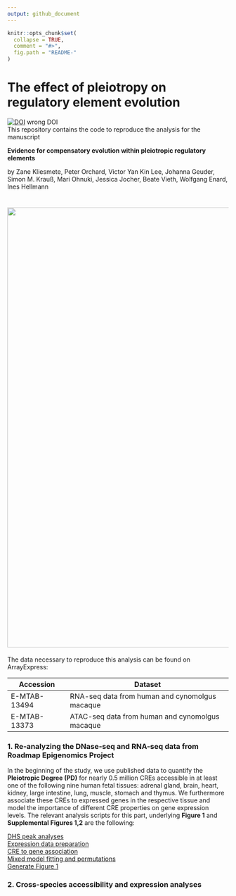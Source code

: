 ```yaml
---
output: github_document
---
```


<!-- README.md is generated from README.Rmd. Please edit that file -->

```r
knitr::opts_chunk$set(
  collapse = TRUE,
  comment = "#>",
  fig.path = "README-"
)
```

# The effect of pleiotropy on regulatory element evolution

[![DOI](https://zenodo.org/badge/332821121.svg)](https://zenodo.org/badge/latestdoi/332821121)
wrong DOI\
This repository contains the code to reproduce the analysis for the manuscript 

**Evidence for compensatory evolution within pleiotropic regulatory elements** 

by Zane Kliesmete, Peter Orchard, Victor Yan Kin Lee, Johanna Geuder, Simon M. Krauß, Mari Ohnuki, Jessica Jocher, Beate Vieth, Wolfgang Enard, Ines Hellmann 


# <img src="pleio.svg" align="center" width="1000" />

The data necessary to reproduce this analysis can be found on ArrayExpress:

| Accession    | Dataset                                         |
|--------------|-------------------------------------------------|
| E-MTAB-13494 | RNA-seq data from human and cynomolgus macaque  |
| E-MTAB-13373 | ATAC-seq data from human and cynomolgus macaque |



### 1. Re-analyzing the DNase-seq and RNA-seq data from Roadmap Epigenomics Project
In the beginning of the study, we use published data to quantify the **Pleiotropic Degree (PD)** for nearly 0.5 million CREs accessible in at least one of the following nine human fetal tissues: adrenal gland, brain, heart, kidney, large intestine, lung, muscle, stomach and thymus. We furthermore associate these CREs to expressed genes in the respective tissue and model the importance of different CRE properties on gene expression levels. The relevant analysis scripts for this part, underlying **Figure 1** and **Supplemental Figures 1,2** are the following:\

[DHS peak analyses](scripts/1.1_basics.Rmd)\
[Expression data preparation](scripts/1.2_tissueExpression.Rmd)\
[CRE to gene association](scripts/1.3_reg2gene.Rmd)\
[Mixed model fitting and permutations](scripts/1.4_run_model_permutations_expression_pleiotropy.R)\
[Generate Figure 1](scripts/1.5_figure1.R)\

### 2. Cross-species accessibility and expression analyses

